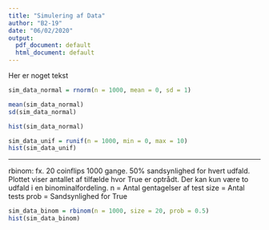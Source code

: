 ```yaml
---
title: "Simulering af Data"
author: "B2-19"
date: "06/02/2020"
output:
  pdf_document: default
  html_document: default
---
```


Her er noget tekst
```r
sim_data_normal = rnorm(n = 1000, mean = 0, sd = 1)

mean(sim_data_normal)
sd(sim_data_normal)

hist(sim_data_normal)
```

```r
sim_data_unif = runif(n = 1000, min = 0, max = 10)
hist(sim_data_unif)
```

-----
rbinom: fx. 20 coinflips 1000 gange. 50% sandsynlighed for hvert udfald. Plottet viser antallet af tilfælde hvor True er optrådt. Der kan kun være to udfald i en binominalfordeling.
n = Antal gentagelser af test
size = Antal tests
prob = Sandsynlighed for True
```r
sim_data_binom = rbinom(n = 1000, size = 20, prob = 0.5)
hist(sim_data_binom)
```



